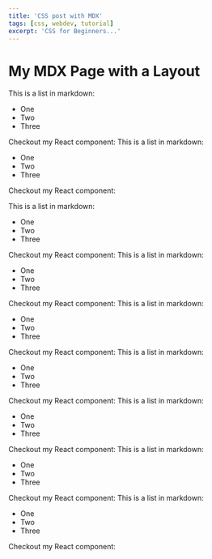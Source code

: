 ```yaml
---
title: 'CSS post with MDX'
tags: [css, webdev, tutorial]
excerpt: 'CSS for Beginners...'
---
```

# My MDX Page with a Layout

This is a list in markdown:

- One
- Two
- Three

Checkout my React component:
This is a list in markdown:

- One
- Two
- Three

Checkout my React component:

This is a list in markdown:

- One
- Two
- Three

Checkout my React component:
This is a list in markdown:

- One
- Two
- Three

Checkout my React component:
This is a list in markdown:

- One
- Two
- Three

Checkout my React component:
This is a list in markdown:

- One
- Two
- Three

Checkout my React component:
This is a list in markdown:

- One
- Two
- Three

Checkout my React component:
This is a list in markdown:

- One
- Two
- Three

Checkout my React component:
This is a list in markdown:

- One
- Two
- Three

Checkout my React component: